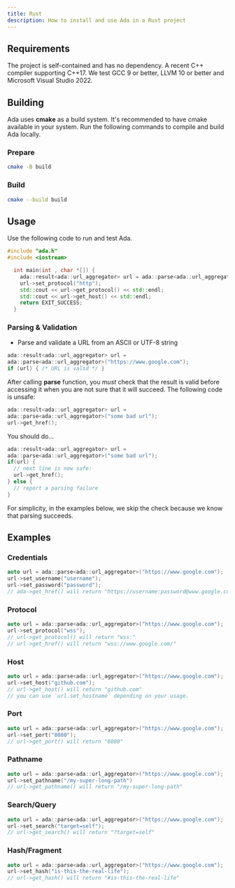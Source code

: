```yaml
---
title: Rust
description: How to install and use Ada in a Rust project
---
```


## Requirements

The project is self-contained and has no dependency.
A recent C++ compiler supporting C++17. We test GCC 9 or better, LLVM 10 or better and Microsoft Visual Studio 2022.

## Building

Ada uses **cmake** as a build system. It's recommended to have cmake available in your system.
Run the following commands to compile and build Ada locally.

<Steps>

  ### Prepare

  ```bash
  cmake -B build
  ```

  ### Build

  ```bash
  cmake --build build
  ```

</Steps>

## Usage

Use the following code to run and test Ada.

```cpp
#include "ada.h"
#include <iostream>

  int main(int , char *[]) {
    ada::result<ada::url_aggregator> url = ada::parse<ada::url_aggregator>("https://www.google.com");
    url->set_protocol("http");
    std::cout << url->get_protocol() << std::endl;
    std::cout << url->get_host() << std::endl;
    return EXIT_SUCCESS;
  }
  ```

  ### Parsing & Validation

  - Parse and validate a URL from an ASCII or UTF-8 string

  ```cpp
  ada::result<ada::url_aggregator> url =
  ada::parse<ada::url_aggregator>("https://www.google.com");
  if (url) { /* URL is valid */ }
  ```

  After calling **parse** function, you *must* check that the result is valid before
  accessing it when you are not sure that it will succeed. The following
  code is unsafe:

  ```cpp
  ada::result<ada::url_aggregator> url =
  ada::parse<ada::url_aggregator>("some bad url");
  url->get_href();
  ```

  You should do...

  ```cpp
  ada::result<ada::url_aggregator> url =
  ada::parse<ada::url_aggregator>("some bad url");
  if(url) {
    // next line is now safe:
    url->get_href();
  } else {
    // report a parsing failure
  }
  ```

  For simplicity, in the examples below, we skip the check because
  we know that parsing succeeds.


  ## Examples

  ### Credentials

  ```cpp
  auto url = ada::parse<ada::url_aggregator>("https://www.google.com");
  url->set_username("username");
  url->set_password("password");
  // ada->get_href() will return "https://username:password@www.google.com/"
  ```

  ### Protocol

  ```cpp
  auto url = ada::parse<ada::url_aggregator>("https://www.google.com");
  url->set_protocol("wss");
  // url->get_protocol() will return "wss:"
  // url->get_href() will return "wss://www.google.com/"
  ```

  ### Host

  ```cpp
  auto url = ada::parse<ada::url_aggregator>("https://www.google.com");
  url->set_host("github.com");
  // url->get_host() will return "github.com"
  // you can use `url.set_hostname` depending on your usage.
  ```

  ### Port

  ```cpp
  auto url = ada::parse<ada::url_aggregator>("https://www.google.com");
  url->set_port("8080");
  // url->get_port() will return "8080"
  ```

  ### Pathname

  ```cpp
  auto url = ada::parse<ada::url_aggregator>("https://www.google.com");
  url->set_pathname("/my-super-long-path")
  // url->get_pathname() will return "/my-super-long-path"
  ```

  ### Search/Query

  ```cpp
  auto url = ada::parse<ada::url_aggregator>("https://www.google.com");
  url->set_search("target=self");
  // url->get_search() will return "?target=self"
  ```

  ### Hash/Fragment

  ```cpp
  auto url = ada::parse<ada::url_aggregator>("https://www.google.com");
  url->set_hash("is-this-the-real-life");
  // url->get_hash() will return "#is-this-the-real-life"
  ```